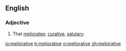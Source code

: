 ==English==

===Adjective===
{{en-adj}}

# That [[meliorate]]s; [[curative]], [[salutary]].

[[io:meliorative]]
[[tr:meliorative]]
[[vi:meliorative]]
[[zh:meliorative]]